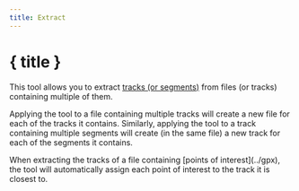 ```yaml
---
title: Extract
---
```


<script>
</script>

# <Ungroup size="24" class="inline-block" style="margin-bottom: 5px" /> { title }

This tool allows you to extract [tracks (or segments)](../gpx) from files (or tracks) containing multiple of them.

<div class="flex flex-row justify-center">
    <Extract class="text-foreground p-3 border rounded-md shadow-lg" />
</div>

Applying the tool to a file containing multiple tracks will create a new file for each of the tracks it contains.
Similarly, applying the tool to a track containing multiple segments will create (in the same file) a new track for each of the segments it contains.

<DocsNote>
    When extracting the tracks of a file containing [points of interest](../gpx), the tool will automatically assign each point of interest to the track it is closest to.
</DocsNote>